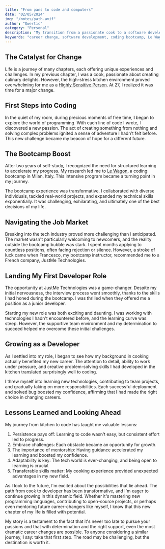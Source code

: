 ```yaml
---
title: "From pans to code and computers"
date: "02/05/2024"
img: "/notes/path.avif"
author: "Qwertic"
category: "Personal"
description: "My transition from a passionate cook to a software developer"
keywords: "career change, software development, coding bootcamp, Le Wagon, highly sensitive person, HSP, personal growth, learning to code, tech industry, junior developer, career transition, programming, self-study, job search, professional development"
---
```


## The Catalyst for Change

Life is a journey of many chapters, each offering unique experiences and challenges. In my previous chapter, I was a cook, passionate about creating culinary delights. However, the high-stress kitchen environment proved overwhelming for me as a [Highly Sensitive Person](https://psychology.fandom.com/wiki/Highly_sensitive_persons). At 27, I realized it was time for a major change.

## First Steps into Coding

In the quiet of my room, during precious moments of free time, I began to explore the world of programming. With each line of code I wrote, I discovered a new passion. The act of creating something from nothing and solving complex problems ignited a sense of adventure I hadn't felt before. This new challenge became my beacon of hope for a different future.

## The Bootcamp Boost

After two years of self-study, I recognized the need for structured learning to accelerate my progress. My research led me to [Le Wagon](https://www.lewagon.com/), a coding bootcamp in Milan, Italy. This intensive program became a turning point in my journey.

The bootcamp experience was transformative. I collaborated with diverse individuals, tackled real-world projects, and expanded my technical skills exponentially. It was challenging, exhilarating, and ultimately one of the best decisions of my life.

## Navigating the Job Market

Breaking into the tech industry proved more challenging than I anticipated. The market wasn't particularly welcoming to newcomers, and the reality outside the bootcamp bubble was stark. I spent months applying to countless positions, often facing rejection or silence. However, a stroke of luck came when Francesco, my bootcamp instructor, recommended me to a French company, JustMe Technologies.

## Landing My First Developer Role

The opportunity at JustMe Technologies was a game-changer. Despite my initial nervousness, the interview process went smoothly, thanks to the skills I had honed during the bootcamp. I was thrilled when they offered me a position as a junior developer.

Starting my new role was both exciting and daunting. I was working with technologies I hadn't encountered before, and the learning curve was steep. However, the supportive team environment and my determination to succeed helped me overcome these initial challenges.

## Growing as a Developer

As I settled into my role, I began to see how my background in cooking actually benefited my new career. The attention to detail, ability to work under pressure, and creative problem-solving skills I had developed in the kitchen translated surprisingly well to coding.

I threw myself into learning new technologies, contributing to team projects, and gradually taking on more responsibilities. Each successful deployment and solved bug boosted my confidence, affirming that I had made the right choice in changing careers.

## Lessons Learned and Looking Ahead

My journey from kitchen to code has taught me valuable lessons:

1. Persistence pays off: Learning to code wasn't easy, but consistent effort led to progress.
2. Embrace challenges: Each obstacle became an opportunity for growth.
3. The importance of mentorship: Having guidance accelerated my learning and boosted my confidence.
4. Adaptability is key: The tech world is ever-changing, and being open to learning is crucial.
5. Transferable skills matter: My cooking experience provided unexpected advantages in my new field.

As I look to the future, I'm excited about the possibilities that lie ahead. The path from cook to developer has been transformative, and I'm eager to continue growing in this dynamic field. Whether it's mastering new programming languages, contributing to open-source projects, or perhaps even mentoring future career-changers like myself, I know that this new chapter of my life is filled with potential.

My story is a testament to the fact that it's never too late to pursue your passions and that with determination and the right support, even the most dramatic career changes are possible. To anyone considering a similar journey, I say: take that first step. The road may be challenging, but the destination is worth it.
